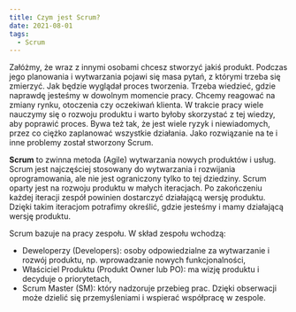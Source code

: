 ```yaml
---
title: Czym jest Scrum?
date: 2021-08-01
tags:
  - Scrum
---
```


Załóżmy, że wraz z innymi osobami chcesz stworzyć jakiś produkt. Podczas jego planowania i wytwarzania pojawi się masa pytań, z którymi trzeba się zmierzyć.
Jak będzie wyglądał proces tworzenia. Trzeba wiedzieć, gdzie naprawdę jesteśmy w dowolnym momencie pracy.
Chcemy reagować na zmiany rynku, otoczenia czy oczekiwań klienta. 
W trakcie pracy wiele nauczymy się o rozwoju produktu i warto byłoby skorzystać z tej wiedzy, aby poprawić proces.
Bywa też tak, że jest wiele ryzyk i niewiadomych, przez co ciężko zaplanować wszystkie działania.
Jako rozwiązanie na te i inne problemy został stworzony Scrum.

**Scrum** to zwinna metoda (Agile) wytwarzania nowych produktów i usług.
Scrum jest najczęściej stosowany do wytwarzania i rozwijania oprogramowania, ale nie jest ograniczony tylko to tej dziedziny.
Scrum oparty jest na rozwoju produktu w małych iteracjach. Po zakończeniu każdej iteracji zespół powinien dostarczyć działającą wersję produktu.
Dzięki takim iteracjom potrafimy określić, gdzie jesteśmy i mamy działającą wersję produktu.

Scrum bazuje na pracy zespołu. W skład zespołu wchodzą:
- Deweloperzy (Developers): osoby odpowiedzialne za wytwarzanie i rozwój produktu, np. wprowadzanie nowych funkcjonalności,
- Właściciel Produktu (Produkt Owner lub PO): ma wizję produktu i decyduje o priorytetach,
- Scrum Master (SM): który nadzoruje przebieg prac. Dzięki obserwacji może dzielić się przemyśleniami i wspierać współpracę w zespole.




